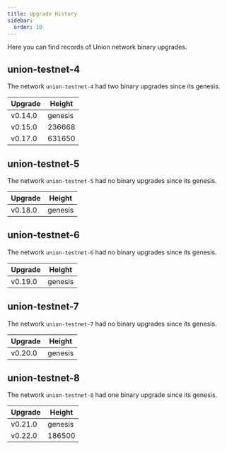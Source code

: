 ```yaml
---
title: Upgrade History
sidebar:
  order: 10
---
```



Here you can find records of Union network binary upgrades.

## union-testnet-4

<Badge text="Deprecated" variant="caution" />

The network `union-testnet-4` had two binary upgrades since its genesis.

| Upgrade | Height  |
| ------- | ------- |
| v0.14.0 | genesis |
| v0.15.0 | 236668  |
| v0.17.0 | 631650  |

## union-testnet-5

<Badge text="Deprecated" variant="caution" />

The network `union-testnet-5` had no binary upgrades since its genesis.

| Upgrade | Height  |
| ------- | ------- |
| v0.18.0 | genesis |

## union-testnet-6

<Badge text="Deprecated" variant="caution" />

The network `union-testnet-6` had no binary upgrades since its genesis.

| Upgrade | Height  |
| ------- | ------- |
| v0.19.0 | genesis |

## union-testnet-7

<Badge text="Deprecated" variant="caution" />

The network `union-testnet-7` had no binary upgrades since its genesis.

| Upgrade | Height  |
| ------- | ------- |
| v0.20.0 | genesis |

## union-testnet-8

<Badge text="Deprecated" variant="caution" />

The network `union-testnet-8` had one binary upgrade since its genesis.

| Upgrade | Height  |
| ------- | ------- |
| v0.21.0 | genesis |
| v0.22.0 | 186500  |
